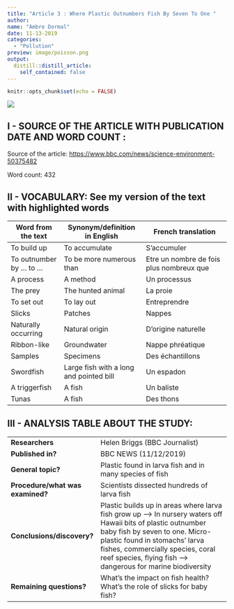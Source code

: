 ```yaml
---
title: "Article 3 : Where Plastic Outnumbers Fish By Seven To One "
author:
name: "Ambre Dormal"
date: 11-13-2019
categories:
  - "Pollution"
preview: image/poisson.png
output:
  distill::distill_article:
    self_contained: false
---
```


```r
knitr::opts_chunk$set(echo = FALSE)
```

![](image/bouteille.jpeg)

## I - SOURCE OF THE ARTICLE WITH PUBLICATION DATE AND WORD COUNT : 



Source of the article: <https://www.bbc.com/news/science-environment-50375482>



Word count: 432



## II - VOCABULARY: See my version of the text with highlighted words 

| Word from the text         | Synonym/definition in English           | French translation                       |
| -------------------------- | --------------------------------------- | ---------------------------------------- |
| To build up                | To accumulate                           | S’accumuler                              |
| To outnumber by ... to ... | To be more numerous than                | Etre un nombre de fois plus nombreux que |
| A process                  | A method                                | Un processus                             |
| The prey                   | The hunted animal                       | La proie                                 |
| To set out                 | To lay out                              | Entreprendre                             |
| Slicks                     | Patches                                 | Nappes                                   |
| Naturally occurring        | Natural origin                          | D’origine naturelle                      |
| Ribbon-like                | Groundwater                             | Nappe phréatique                         |
| Samples                    | Specimens                               | Des échantillons                         |
| Swordfish                  | Large fish with a long and pointed bill | Un espadon                               |
| A triggerfish              | A fish                                  | Un baliste                               |
| Tunas                      | A fish                                  | Des thons                                |

## III - ANALYSIS TABLE ABOUT THE STUDY: 

|                              |                                                                     |
| ---------------------------- | ------------------------------------------------------------------- |
| __Researchers__                  |   Helen Briggs (BBC Journalist)   |
| __Published in?__                |  BBC NEWS (11/12/2019)       |
| __General topic?__               |  Plastic found in larva fish and in many species of fish                        |
| __Procedure/what was examined?__ |Scientists dissected hundreds of larva fish|
| __Conclusions/discovery?__       |   Plastic builds up in areas where larva fish grow up --> In nursery waters off Hawaii bits of plastic outnumber baby fish by seven to one. Micro-plastic found in stomachs’ larva fishes, commercially species, coral reef species, flying fish --> dangerous for marine biodiversity |
| __Remaining questions?__         |What’s the impact on fish health?  What’s the role of slicks for baby fish?|
